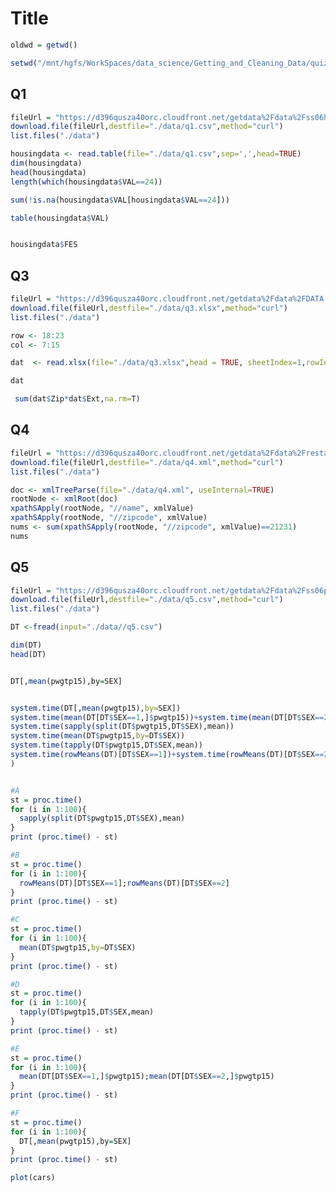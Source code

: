 Title
========================================================

```r
oldwd = getwd()

setwd("/mnt/hgfs/WorkSpaces/data_science/Getting_and_Cleaning_Data/quizzes")

```


## Q1

```r
fileUrl = "https://d396qusza40orc.cloudfront.net/getdata%2Fdata%2Fss06hid.csv "
download.file(fileUrl,destfile="./data/q1.csv",method="curl")
list.files("./data")

housingdata <- read.table(file="./data/q1.csv",sep=',',head=TRUE)
dim(housingdata)
head(housingdata)
length(which(housingdata$VAL==24))

sum(!is.na(housingdata$VAL[housingdata$VAL==24]))

table(housingdata$VAL)


housingdata$FES


```



## Q3

```r
fileUrl = "https://d396qusza40orc.cloudfront.net/getdata%2Fdata%2FDATA.gov_NGAP.xlsx "
download.file(fileUrl,destfile="./data/q3.xlsx",method="curl")
list.files("./data")

row <- 18:23
col <- 7:15

dat  <- read.xlsx(file="./data/q3.xlsx",head = TRUE, sheetIndex=1,rowIndex=row,colIndex=col)

dat 

 sum(dat$Zip*dat$Ext,na.rm=T) 

```



## Q4

```r
fileUrl = "https://d396qusza40orc.cloudfront.net/getdata%2Fdata%2Frestaurants.xml"
download.file(fileUrl,destfile="./data/q4.xml",method="curl")
list.files("./data")

doc <- xmlTreeParse(file="./data/q4.xml", useInternal=TRUE)
rootNode <- xmlRoot(doc)
xpathSApply(rootNode, "//name", xmlValue)
xpathSApply(rootNode, "//zipcode", xmlValue)
nums <- sum(xpathSApply(rootNode, "//zipcode", xmlValue)==21231)
nums

```

## Q5

```r
fileUrl = "https://d396qusza40orc.cloudfront.net/getdata%2Fdata%2Fss06pid.csv"
download.file(fileUrl,destfile="./data/q5.csv",method="curl")
list.files("./data")

DT <-fread(input="./data//q5.csv")

dim(DT)
head(DT)


DT[,mean(pwgtp15),by=SEX]


system.time(DT[,mean(pwgtp15),by=SEX])
system.time(mean(DT[DT$SEX==1,]$pwgtp15))+system.time(mean(DT[DT$SEX==2,]$pwgtp15))
system.time(sapply(split(DT$pwgtp15,DT$SEX),mean))
system.time(mean(DT$pwgtp15,by=DT$SEX))
system.time(tapply(DT$pwgtp15,DT$SEX,mean))
system.time(rowMeans(DT)[DT$SEX==1])+system.time(rowMeans(DT)[DT$SEX==2]
)


#A
st = proc.time()
for (i in 1:100){
  sapply(split(DT$pwgtp15,DT$SEX),mean)
}
print (proc.time() - st)

#B
st = proc.time()
for (i in 1:100){
  rowMeans(DT)[DT$SEX==1];rowMeans(DT)[DT$SEX==2]
}
print (proc.time() - st)

#C
st = proc.time()
for (i in 1:100){
  mean(DT$pwgtp15,by=DT$SEX)
}
print (proc.time() - st)

#D
st = proc.time()
for (i in 1:100){
  tapply(DT$pwgtp15,DT$SEX,mean)
}
print (proc.time() - st)

#E
st = proc.time()
for (i in 1:100){
  mean(DT[DT$SEX==1,]$pwgtp15);mean(DT[DT$SEX==2,]$pwgtp15)
}
print (proc.time() - st)

#F
st = proc.time()
for (i in 1:100){
  DT[,mean(pwgtp15),by=SEX]
}
print (proc.time() - st)

```

```r
plot(cars)
```

